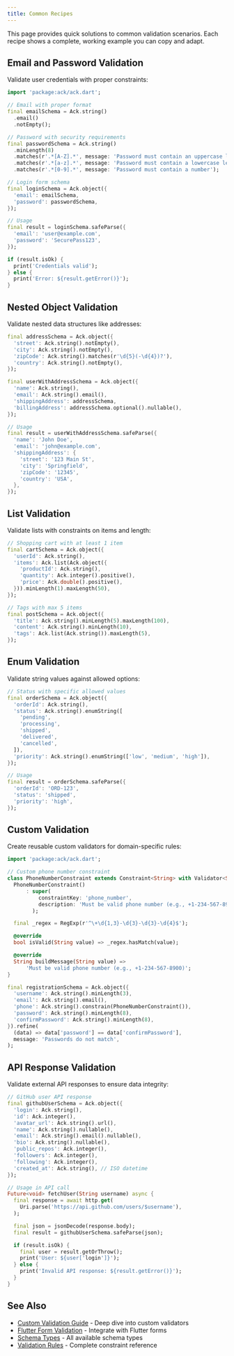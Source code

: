 ```yaml
---
title: Common Recipes
---
```


This page provides quick solutions to common validation scenarios. Each recipe shows a complete, working example you can copy and adapt.

## Email and Password Validation

Validate user credentials with proper constraints:

```dart
import 'package:ack/ack.dart';

// Email with proper format
final emailSchema = Ack.string()
  .email()
  .notEmpty();

// Password with security requirements
final passwordSchema = Ack.string()
  .minLength(8)
  .matches(r'.*[A-Z].*', message: 'Password must contain an uppercase letter')
  .matches(r'.*[a-z].*', message: 'Password must contain a lowercase letter')
  .matches(r'.*[0-9].*', message: 'Password must contain a number');

// Login form schema
final loginSchema = Ack.object({
  'email': emailSchema,
  'password': passwordSchema,
});

// Usage
final result = loginSchema.safeParse({
  'email': 'user@example.com',
  'password': 'SecurePass123',
});

if (result.isOk) {
  print('Credentials valid');
} else {
  print('Error: ${result.getError()}');
}
```

## Nested Object Validation

Validate nested data structures like addresses:

```dart
final addressSchema = Ack.object({
  'street': Ack.string().notEmpty(),
  'city': Ack.string().notEmpty(),
  'zipCode': Ack.string().matches(r'\d{5}(-\d{4})?'),
  'country': Ack.string().notEmpty(),
});

final userWithAddressSchema = Ack.object({
  'name': Ack.string(),
  'email': Ack.string().email(),
  'shippingAddress': addressSchema,
  'billingAddress': addressSchema.optional().nullable(),
});

// Usage
final result = userWithAddressSchema.safeParse({
  'name': 'John Doe',
  'email': 'john@example.com',
  'shippingAddress': {
    'street': '123 Main St',
    'city': 'Springfield',
    'zipCode': '12345',
    'country': 'USA',
  },
});
```

## List Validation

Validate lists with constraints on items and length:

```dart
// Shopping cart with at least 1 item
final cartSchema = Ack.object({
  'userId': Ack.string(),
  'items': Ack.list(Ack.object({
    'productId': Ack.string(),
    'quantity': Ack.integer().positive(),
    'price': Ack.double().positive(),
  })).minLength(1).maxLength(50),
});

// Tags with max 5 items
final postSchema = Ack.object({
  'title': Ack.string().minLength(5).maxLength(100),
  'content': Ack.string().minLength(10),
  'tags': Ack.list(Ack.string()).maxLength(5),
});
```

## Enum Validation

Validate string values against allowed options:

```dart
// Status with specific allowed values
final orderSchema = Ack.object({
  'orderId': Ack.string(),
  'status': Ack.string().enumString([
    'pending',
    'processing',
    'shipped',
    'delivered',
    'cancelled',
  ]),
  'priority': Ack.string().enumString(['low', 'medium', 'high']),
});

// Usage
final result = orderSchema.safeParse({
  'orderId': 'ORD-123',
  'status': 'shipped',
  'priority': 'high',
});
```

## Custom Validation

Create reusable custom validators for domain-specific rules:

```dart
import 'package:ack/ack.dart';

// Custom phone number constraint
class PhoneNumberConstraint extends Constraint<String> with Validator<String> {
  PhoneNumberConstraint()
      : super(
          constraintKey: 'phone_number',
          description: 'Must be valid phone number (e.g., +1-234-567-8900)',
        );

  final _regex = RegExp(r'^\+\d{1,3}-\d{3}-\d{3}-\d{4}$');

  @override
  bool isValid(String value) => _regex.hasMatch(value);

  @override
  String buildMessage(String value) =>
      'Must be valid phone number (e.g., +1-234-567-8900)';
}

final registrationSchema = Ack.object({
  'username': Ack.string().minLength(3),
  'email': Ack.string().email(),
  'phone': Ack.string().constrain(PhoneNumberConstraint()),
  'password': Ack.string().minLength(8),
  'confirmPassword': Ack.string().minLength(8),
}).refine(
  (data) => data['password'] == data['confirmPassword'],
  message: 'Passwords do not match',
);
```

## API Response Validation

Validate external API responses to ensure data integrity:

```dart
// GitHub user API response
final githubUserSchema = Ack.object({
  'login': Ack.string(),
  'id': Ack.integer(),
  'avatar_url': Ack.string().url(),
  'name': Ack.string().nullable(),
  'email': Ack.string().email().nullable(),
  'bio': Ack.string().nullable(),
  'public_repos': Ack.integer(),
  'followers': Ack.integer(),
  'following': Ack.integer(),
  'created_at': Ack.string(), // ISO datetime
});

// Usage in API call
Future<void> fetchUser(String username) async {
  final response = await http.get(
    Uri.parse('https://api.github.com/users/$username'),
  );

  final json = jsonDecode(response.body);
  final result = githubUserSchema.safeParse(json);

  if (result.isOk) {
    final user = result.getOrThrow();
    print('User: ${user['login']}');
  } else {
    print('Invalid API response: ${result.getError()}');
  }
}
```

## See Also

- [Custom Validation Guide](./custom-validation.mdx) - Deep dive into custom validators
- [Flutter Form Validation](./flutter-form-validation.mdx) - Integrate with Flutter forms
- [Schema Types](../core-concepts/schemas.mdx) - All available schema types
- [Validation Rules](../core-concepts/validation.mdx) - Complete constraint reference
